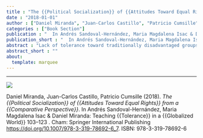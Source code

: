 ```yaml
---
title : "The {{Political Socialization}} of {{Attitudes Toward Equal Rights}} from a {{Comparative Perspective}}"
date : "2018-01-01"
author : ["Daniel Miranda", "Juan-Carlos Castillo", "Patricio Cumsille"]
categories : ["Book Section"]
publication : "  In Andrés Sandoval-Hernández, Maria Magdalena Isac & Daniel Miranda: Teaching {{Tolerance}} in a {{Globalized World}} 103--123 . Cham: Springer International Publishing [https://doi.org/10.1007/978-3-319-78692-6_7](https://doi.org/10.1007/978-3-319-78692-6_7). ISBN: 978-3-319-78692-6"
publication_short : "  In Andrés Sandoval-Hernández, Maria Magdalena Isac & Daniel Miranda: Teaching {{Tolerance}} in a {{Globalized World}} 103--123 . Cham: Springer International Publishing [https://doi.org/10.1007/978-3-319-78692-6_7](https://doi.org/10.1007/978-3-319-78692-6_7). ISBN: 978-3-319-78692-6"
abstract : "Lack of tolerance toward traditionally disadvantaged groups, such as immigrants, ethnic minorities and women, represents a growing challenge to contemporary democracies. Assuming that attitudes toward such social groups are at least partly learned during the political socialization of school-age children, this chapter explores individual differences in equal rights attitudes using data from the last International Civic and Citizenship Education Study (ICCS) 2009 on socioeconomic and demographic characteristics of eighth grade students from 38 countries. Using structural equations and multilevel models, the analysis estimates regression models using a set of measures, with family status being the main independent variable. The results show that there are large differences across countries regarding the level of inclusive attitudes, and that parental education and the number of books at home are relevant predictors of more inclusive attitudes of children in most of the countries analyzed; however, patterns differ by gender and immigrant groups. The findings are discussed, taking into account current and future political issues associated with migration and demands for equal rights."
abstract_short : ""
about:
  template: marquee
---
```

---

![](https://media.springernature.com/w306/springer-static/cover-hires/book/978-3-319-78692-6)


::: {.callout-note title="How to cite this work"}

Daniel Miranda, Juan-Carlos Castillo, Patricio Cumsille (2018). *The {{Political Socialization}} of {{Attitudes Toward Equal Rights}} from a {{Comparative Perspective}}*.   In Andrés Sandoval-Hernández, Maria Magdalena Isac & Daniel Miranda: Teaching {{Tolerance}} in a {{Globalized World}} 103--123 . Cham: Springer International Publishing [https://doi.org/10.1007/978-3-319-78692-6_7](https://doi.org/10.1007/978-3-319-78692-6_7). ISBN: 978-3-319-78692-6

:::

